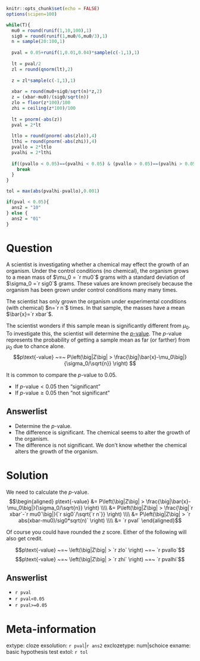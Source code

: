 ```r
knitr::opts_chunk$set(echo = FALSE)
options(scipen=100)

while(T){
  mu0 = round(runif(1,10,100),1)
  sig0 = round(runif(1,mu0/6,mu0/3),1)
  n = sample(20:100,1)
  
  pval = 0.05+runif(1,0.01,0.04)*sample(c(-1,1),1)
  
  lt = pval/2
  zl = round(qnorm(lt),2)
  
  z = zl*sample(c(-1,1),1)
  
  xbar = round(mu0+sig0/sqrt(n)*z,2)
  z = (xbar-mu0)/(sig0/sqrt(n))
  zlo = floor(z*100)/100
  zhi = ceiling(z*100)/100
  
  lt = pnorm(-abs(z))
  pval = 2*lt
  
  ltlo = round(pnorm(-abs(zlo)),4)
  lthi = round(pnorm(-abs(zhi)),4)
  pvallo = 2*ltlo
  pvalhi = 2*lthi
  
  if((pvallo < 0.05)==(pvalhi < 0.05) & (pvallo > 0.05)==(pvalhi > 0.05)){
    break
  }
}

tol = max(abs(pvalhi-pvallo),0.001)

if(pval < 0.05){
  ans2 = "10"
} else {
  ans2 = "01"
}

```

Question
========

A scientist is investigating whether a chemical may effect the growth of an organism. Under the control conditions (no chemical), the organism grows to a mean mass of $\mu_0 = `r mu0`$ grams with a standard deviation of $\sigma_0 =`r sig0`$ grams. These values are known precisely because the organism has been grown under control conditions many many times.

The scientist has only grown the organism under experimental conditions (with chemical) $n=`r n`$ times. In that sample, the masses have a mean $\bar{x}=`r xbar`$.

The scientist wonders if this sample mean is significantly different from $\mu_0$. To investigate this, the scientist will determine the [$p$-value](https://en.wikipedia.org/wiki/P-value){target="blank"}. The $p$-value represents the probability of getting a sample mean as far (or farther) from $\mu_0$ due to chance alone.
$$p\text{-value} ~=~ P\left(\big|Z\big| > \frac{\big|\bar{x}-\mu_0\big|}{\sigma_0/\sqrt{n}} \right) $$

It is common to compare the $p$-value to 0.05.

* If $p\text{-value} < 0.05$ then "significant"
* If $p\text{-value} \ge 0.05$ then "not significant"


Answerlist
--------
* Determine the $p$-value.
* The difference is significant. The chemical seems to alter the growth of the organism.
* The difference is not significant. We don't know whether the chemical alters the growth of the organism.


Solution
========

We need to calculate the $p$-value.
$$\begin{aligned}
p\text{-value} &= P\left(\big|Z\big| > \frac{\big|\bar{x}-\mu_0\big|}{\sigma_0/\sqrt{n}} \right) \\\\
&= P\left(\big|Z\big| > \frac{\big|`r xbar`-`r mu0`\big|}{`r sig0`/\sqrt{`r n`}} \right) \\\\
&= P\left(\big|Z\big| > `r abs(xbar-mu0)/sig0*sqrt(n)` \right) \\\\
&= `r pval`
\end{aligned}$$

Of course you could have rounded the $z$ score. Either of the following will also get credit.

$$p\text{-value} ~=~ \left(\big|Z\big| > `r zlo` \right) ~=~ `r pvallo`$$
$$p\text{-value} ~=~ \left(\big|Z\big| > `r zhi` \right) ~=~ `r pvalhi`$$

Answerlist
--------
* `r pval`
* `r pval<0.05`
* `r pval>=0.05`


Meta-information
================
extype: cloze
exsolution: `r pval`|`r ans2`
exclozetype: num|schoice
exname: basic hypothesis test
extol: `r tol`

